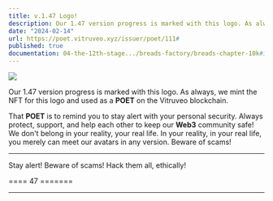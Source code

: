 ```yaml
---
title: v.1.47 Logo!
description: Our 1.47 version progress is marked with this logo. As always, we minted the NFT for this logo and used it as a POET on the Vitruveo blockchain.
date: "2024-02-14"
url: https://poet.vitruveo.xyz/issuer/poet/111#
published: true
documentation: 04-the-12th-stage.../breads-factory/breads-chapter-10k#id-09955.-prof.-notas-poet-minted-out
---
```


[![](/images/prog/1.47-big.png)](/images/prog/1.47-big.png)

Our 1.47 version progress is marked with this logo. As always, we mint the NFT for this logo and used as a **POET** on the Vitruveo blockchain.

That **POET** is to remind you to stay alert with your personal security. Always protect, support, and help each other to keep our **Web3** community safe! We don't belong in your reality, your real life. In your reality, in your real life, you merely can meet our avatars in any version. Beware of scams!

---

Stay alert! Beware of scams! Hack them all, ethically!

==== 47 =======

---